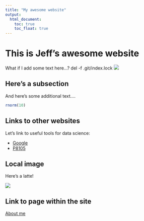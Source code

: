 ```yaml
---
title: "My awesome website"
output: 
  html_document:
    toc: true
    toc_float: true
---
```


# This is Jeff's awesome website

What if I add some text here...?
del -f .git/index.lock
![](https://media.giphy.com/media/drXGoW1iudhKw/giphy.gif)

## Here's a subsection

And here's some additional text.... 

```r
rnorm(10)
```

## Links to other websites 

Let's link to useful tools for data science: 

- [Google](https://www.google.com/)
- [P8105](https://p8105.com)

## Local image

Here's a latte! 

![](latte.jpg)

## Link to page within the site 

[About me](about.html)

